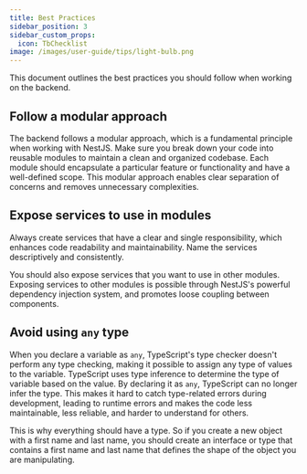 ```yaml
---
title: Best Practices
sidebar_position: 3
sidebar_custom_props:
  icon: TbChecklist
image: /images/user-guide/tips/light-bulb.png
---
```


This document outlines the best practices you should follow when working on the backend.

## Follow a modular approach

The backend follows a modular approach, which is a fundamental principle when working with NestJS. Make sure you break down your code into reusable modules to maintain a clean and organized codebase. 
Each module should encapsulate a particular feature or functionality and have a well-defined scope. This modular approach enables clear separation of concerns and removes unnecessary complexities.  

## Expose services to use in modules

Always create services that have a clear and single responsibility, which enhances code readability and maintainability. Name the services descriptively and consistently. 

You should also expose services that you want to use in other modules. Exposing services to other modules is possible through NestJS's powerful dependency injection system, and promotes loose coupling between components. 

## Avoid using `any` type

When you declare a variable as `any`, TypeScript's type checker doesn't perform any type checking, making it possible to assign any type of values to the variable. TypeScript uses type inference to determine the type of variable based on the value. By declaring it as `any`, TypeScript can no longer infer the type. This makes it hard to catch type-related errors during development, leading to runtime errors and makes the code less maintainable, less reliable, and harder to understand for others.  

This is why everything should have a type. So if you create a new object with a first name and last name, you should create an interface or type that contains a first name and last name that defines the shape of the object you are manipulating.